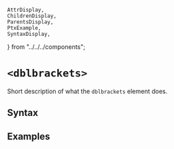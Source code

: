     AttrDisplay,
    ChildrenDisplay,
    ParentsDisplay,
    PtxExample,
    SyntaxDisplay,
} from "../../../components";

# `<dblbrackets>`

Short description of what the `dblbrackets` element does.

## Syntax

<SyntaxDisplay name="dblbrackets" />

## Examples

    